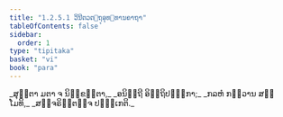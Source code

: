 ```yaml
---
title: "1.2.5.1 ວິນີຕວຕ຺ຖຸອຸທ຺ທານຄາຖາ"
tableOfContents: false
sidebar:
  order: 1
type: "tipitaka"
basket: "vi"
book: "para"
---
```



<DynamicBreadcrumb />

<Paragraph number="1411" type="verses" book="para">
_ສຸຕ຺ຕາ ມຕາ ຈ ນິກ຺ຂນ຺ຕາ,_  
_ອນິຕ຺ຖີ ອິຕ຺ຖິປຓ຺ຑກາ;_  
_ກລຫໍ ກຕ຺ວານ ສມ຺ໂມທິ,_  
_ສຎ຺ຈຣິຕ຺ຕຎ຺ຈ ປຓ຺ຑເກຕິ._
</Paragraph>
